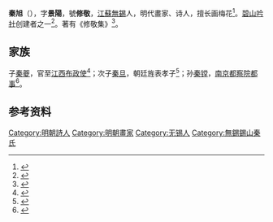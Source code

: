 '''秦旭'''（{{bd|1410年||1494年|catIdx=Q秦}}），字'''景陽'''，號'''修敬'''，[[江蘇|江蘇]][[無錫|無錫]]人，明代畫家、诗人，擅长画梅花<ref>{{cite book|title= 《中國古今書畫名人大辭典》|publisher= 天津古籍出版社|page= 346|year= 1998|author= 陳炳華}}</ref>。[[碧山吟社|碧山吟社]]创建者之一<ref>{{Cite book|title=《无锡文史资料》|volume= 5|author= 无锡市文史资料研究委员会|publisher= [[江苏人民出版社|江苏人民出版社]]|year=1983|isbn=|location=|page=122}}</ref>。著有《修敬集》<ref>{{cite book|title= 《吳宏一教授六秩晉五壽慶暨榮休論文集》|page= 556|year= 2008|author= [[吳宏一|吳宏一]]教授六秩晉五壽慶暨榮休論文集編輯小組|publisher= 里仁書局}}</ref>。

==家族==
子[[秦夔|秦夔]]，官至[[江西|江西]][[布政使|布政使]]<ref>{{cite book|title= 《照隅室古典文学论集》|year= 1983|publisher= [[上海古籍出版社|上海古籍出版社]]|page= |author= 郭绍虞|volume= 1}}</ref>；次子[[秦旦|秦旦]]，朝廷旌表孝子<ref>{{cite book|title= 《中华名门才俊：秦氏名门》|author1= 车吉心|author2= 秦永洲|year= 2005|publisher= 泰山出版社|page= }}</ref>；孙[[秦镗|秦镗]]，[[南京|南京]][[都察院|都察院]][[都事|都事]]<ref>{{cite book|title= 《中國人名大辭典》|author= 臧勵龢|year= 1949|publisher= [[商務印書館|商務印書館]]}}</ref>。
==参考资料==
<references />

{{碧山吟社}}

[[Category:明朝詩人|Category:明朝詩人]]
[[Category:明朝畫家|Category:明朝畫家]]
[[Category:无锡人|Category:无锡人]]
[[Category:無錫錫山秦氏|Category:無錫錫山秦氏]]